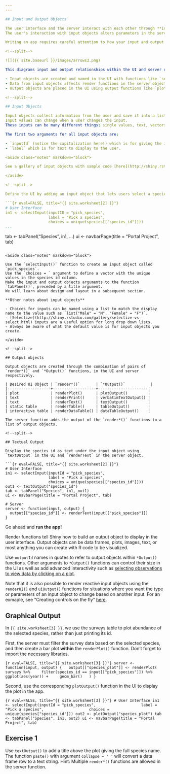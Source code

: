 ```yaml
---
---

## Input and Output Objects

The user interface and the server interact with each other through **input** and **output** objects.
The user's interaction with input objects alters parameters in the server's instructions -- instructions for creating output objects shown in the UI.

Writing an app requires careful attention to how your input and output objects relate to each other, i.e. knowing what actions will initiate what sections of code to run at what time.

<!--split-->

![]({{ site.baseurl }}/images/arrows3.png)

This diagrams input and output relationships within the UI and server objects:

- Input objects are created and named in the UI with functions like `selectInput()` or `radioButtons()`. 
- Data from input objects affects render functions in the server object which create output objects. 
- Output objects are placed in the UI using output functions like `plotOutput()` or `textOutput()`.

<!--split-->

## Input Objects

Input objects collect information from the user and save it into a list.
Input values can change when a user changes the input.
These inputs can be many different things: single values, text, vectors, dates, or even files uploaded by the user. 

The first two arguments for all input objects are:

- `inputId` (notice the capitalization here!) which is for giving the input object a name to refer to in the server, and 
- `label` which is for text to display to the user. 

<aside class="notes" markdown="block">

See a gallery of input objects with sample code [here](http://shiny.rstudio.com/gallery/widget-gallery.html)

</aside>

<!--split-->

Define the UI by adding an input object that lets users select a species ID from the species table.

```{r eval=FALSE, title="{{ site.worksheet[2] }}"}
# User Interface
in1 <- selectInput(inputID = "pick_species",
                   label = "Pick a species",
                   choices = unique(species[["species_id"]]))
...
```

tab <- tabPanel("Species", in1, ...)
ui <- navbarPage(title = "Portal Project", tab)
```

<aside class="notes" markdown="block">

Use the `selectInput()` function to create an input object called `pick_species`.
Use the `choices = ` argument to define a vector with the unique values in the species id column.
Make the input and output objects arguments to the function `tabPanel()`, preceded by a title argument.
We will learn about design and layout in a subsequent section.

**Other notes about input objects**

- Choices for inputs can be named using a list to match the display name to the value such as `list("Male" = "M", "Female" = "F")`. 
- [Selectize](http://shiny.rstudio.com/gallery/selectize-vs-select.html) inputs are a useful option for long drop down lists.
- Always be aware of what the default value is for input objects you create.

</aside>

<!--split-->

## Output objects

Output objects are created through the combination of pairs of `render*()` and `*Output()` functions, in the UI and server respectively.

| Desired UI Object | `render*()`       | `*Output()`           |
|-------------------+-------------------+----------------------|
| plot              | renderPlot()      | plotOutput()         |
| text              | renderPrint()     | verbatimTextOutput() |
| text              | renderText()      | textOutput()         |
| static table      | renderTable()     | tableOutput()        |
| interactive table | renderDataTable() | dataTableOutput()    |

The server function adds the output of the `render*()` functions to a list of output objects.

<!--split-->

## Textual Output

Display the species id as text under the input object using `textOutput` in the UI and `renderText` in the server object.

```{r eval=FALSE, title="{{ site.worksheet[2] }}"}
# User Interface
in1 <- selectInput(inputId = "pick_species",
                   label = "Pick a species",
                   choices = unique(species[["species_id"]]))
out1 <- textOutput("species_id")
tab <- tabPanel("Species", in1, out1)
ui <- navbarPage(title = "Portal Project", tab)

# Server
server <- function(input, output) {
  output[["species_id"]] <- renderText(input[["pick_species"]])
}
```

Go ahead and **run the app!**

<aside class="notes" markdown="block">

Render functions tell Shiny how to build an output object to display in the user interface.
Output objects can be data frames, plots, images, text, or most anything you can create with R code to be visualized. 

Use `outputId` names in quotes to refer to output objects within `*Output()` functions. Other arguments to `*Output()` functions can control their size in the UI as well as add advanced interactivity such as [selecting observations to view data by clicking on a plot](http://shiny.rstudio.com/articles/selecting-rows-of-data.html).

Note that it is also possible to render reactive input objects using the `renderUI()` and `uiOutput()` functions for situations where you want the type or parameters of an input object to change based on another input. For an exmaple, see "Creating controls on the fly" [here](http://shiny.rstudio.com/articles/dynamic-ui.html).

</aside>

<!--split-->

## Graphical Output

In `{{ site.worksheet[3] }}`, we use the surveys table to plot abundance of the selected species, rather than just printing its id.

First, the server must filter the survey data based on the selected species, and then create a bar plot **within** the `renderPlot()` function.
Don't forget to import the necessary libraries.

```{r eval=FALSE, title="{{ site.worksheet[3] }}"}
server <- function(input, output) {
  output[["species_plot"]] <- renderPlot(
    surveys %>%
    filter(species_id == input[["pick_species"]]) %>%
    ggplot(aes(year)) +
    geom_bar()
  )
}
```

<!--split-->

Second, use the corresponding `plotOutput()` function in the UI to display the plot in the app. 

```{r eval=FALSE, title="{{ site.worksheet[3] }}"}
# User Interface
in1 <- selectInput(inputId = "pick_species",
                   label = "Pick a species",
                   choices = unique(species["species_id"]))
out2 <- plotOutput("species_plot")
tab <- tabPanel("Species", in1, out2)
ui <- navbarPage(title = "Portal Project", tab)
```

<!--split-->

## Exercise 1

Use `textOutput()` to add a title above the plot giving the full species name. The function `paste()` with argument `collapse = ' '` will convert a data frame row to a text string. Hint: Multiple `render*()` functions are allowed in the server function.

